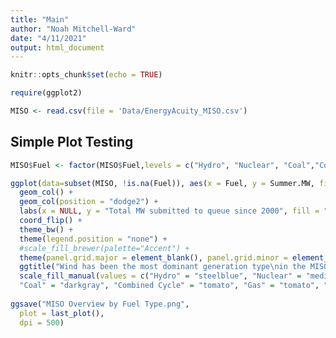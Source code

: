 ```yaml
---
title: "Main"
author: "Noah Mitchell-Ward"
date: "4/11/2021"
output: html_document
---
```


```r
knitr::opts_chunk$set(echo = TRUE)

require(ggplot2)

MISO <- read.csv(file = 'Data/EnergyAcuity_MISO.csv')

```

## Simple Plot Testing

```r



MISO$Fuel <- factor(MISO$Fuel,levels = c("Hydro", "Nuclear", "Coal","Combined Cycle", "Gas", "Solar", "Wind"))

ggplot(data=subset(MISO, !is.na(Fuel)), aes(x = Fuel, y = Summer.MW, fill = Fuel)) + 
  geom_col() + 
  geom_col(position = "dodge2") +
  labs(x = NULL, y = "Total MW submitted to queue since 2000", fill = "Religion") +
  coord_flip() +
  theme_bw() +
  theme(legend.position = "none") +
  #scale_fill_brewer(palette="Accent") +
  theme(panel.grid.major = element_blank(), panel.grid.minor = element_blank()) +
  ggtitle("Wind has been the most dominant generation type\nin the MISO queue since 2000") + 
  scale_fill_manual(values = c("Hydro" = "steelblue", "Nuclear" = "mediumorchid3", 
  "Coal" = "darkgray", "Combined Cycle" = "tomato", "Gas" = "tomato", "Solar" = "gold", "Wind" = "forestgreen"))
  
ggsave("MISO Overview by Fuel Type.png",
  plot = last_plot(),
  dpi = 500)



```

